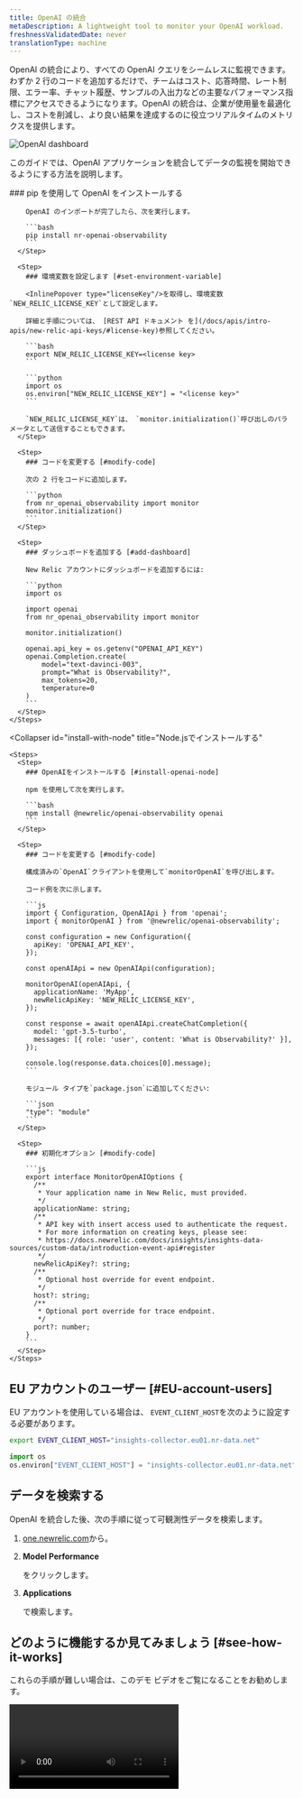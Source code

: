 ```yaml
---
title: OpenAI の統合
metaDescription: A lightweight tool to monitor your OpenAI workload.
freshnessValidatedDate: never
translationType: machine
---
```



OpenAI の統合により、すべての OpenAI クエリをシームレスに監視できます。わずか 2 行のコードを追加するだけで、チームはコスト、応答時間、レート制限、エラー率、チャット履歴、サンプルの入出力などの主要なパフォーマンス指標にアクセスできるようになります。OpenAI の統合は、企業が使用量を最適化し、コストを削減し、より良い結果を達成するのに役立つリアルタイムのメトリクスを提供します。

<img
  title="OpenAI dashboard"
  alt="OpenAI dashboard"
  src={modelperformancemonitoringOpenAIDashboard1}
/>

このガイドでは、OpenAI アプリケーションを統合してデータの監視を開始できるようにする方法を説明します。

<CollapserGroup>
  <Collapser
    id="install-with-python"
    title="Python アプリケーション用にインストールする"
  >
    <Steps>
      <Step>
        ### pip を使用して OpenAI をインストールする

        OpenAI のインポートが完了したら、次を実行します。

        ```bash
        pip install nr-openai-observability
        ```
      </Step>

      <Step>
        ### 環境変数を設定します [#set-environment-variable]

        <InlinePopover type="licenseKey"/>を取得し、環境変数`NEW_RELIC_LICENSE_KEY`として設定します。

        詳細と手順については、 [REST API ドキュメント を](/docs/apis/intro-apis/new-relic-api-keys/#license-key)参照してください。

        ```bash
        export NEW_RELIC_LICENSE_KEY=<license key>
        ```

        ```python
        import os
        os.environ["NEW_RELIC_LICENSE_KEY"] = "<license key>"
        ```

        `NEW_RELIC_LICENSE_KEY`は、 `monitor.initialization()`呼び出しのパラメータとして送信することもできます。
      </Step>

      <Step>
        ### コードを変更する [#modify-code]

        次の 2 行をコードに追加します。

        ```python
        from nr_openai_observability import monitor
        monitor.initialization()
        ```
      </Step>

      <Step>
        ### ダッシュボードを追加する [#add-dashboard]

        New Relic アカウントにダッシュボードを追加するには:

        ```python
        import os

        import openai
        from nr_openai_observability import monitor

        monitor.initialization()

        openai.api_key = os.getenv("OPENAI_API_KEY")
        openai.Completion.create(
            model="text-davinci-003",
            prompt="What is Observability?",
            max_tokens=20,
            temperature=0 
        )
        ```
      </Step>
    </Steps>
  </Collapser>

  <Collapser
    id="install-with-node"
    title="Node.jsでインストールする"
  >
    <Steps>
      <Step>
        ### OpenAIをインストールする [#install-openai-node]

        npm を使用して次を実行します。

        ```bash
        npm install @newrelic/openai-observability openai
        ```
      </Step>

      <Step>
        ### コードを変更する [#modify-code]

        構成済みの`OpenAI`クライアントを使用して`monitorOpenAI`を呼び出します。

        コード例を次に示します。

        ```js
        import { Configuration, OpenAIApi } from 'openai';
        import { monitorOpenAI } from '@newrelic/openai-observability';

        const configuration = new Configuration({
          apiKey: 'OPENAI_API_KEY',
        });

        const openAIApi = new OpenAIApi(configuration);

        monitorOpenAI(openAIApi, {
          applicationName: 'MyApp',
          newRelicApiKey: 'NEW_RELIC_LICENSE_KEY',
        });

        const response = await openAIApi.createChatCompletion({
          model: 'gpt-3.5-turbo',
          messages: [{ role: 'user', content: 'What is Observability?' }],
        });

        console.log(response.data.choices[0].message);
        ```

        モジュール タイプを`package.json`に追加してください:

        ```json
        "type": "module"
        ```
      </Step>

      <Step>
        ### 初期化オプション [#modify-code]

        ```js
        export interface MonitorOpenAIOptions {
          /**
           * Your application name in New Relic, must provided.
           */
          applicationName: string;
          /**
           * API key with insert access used to authenticate the request.
           * For more information on creating keys, please see:
           * https://docs.newrelic.com/docs/insights/insights-data-sources/custom-data/introduction-event-api#register
           */
          newRelicApiKey?: string;
          /**
           * Optional host override for event endpoint.
           */
          host?: string;
          /**
           * Optional port override for trace endpoint.
           */
          port?: number;
        }
        ```
      </Step>
    </Steps>
  </Collapser>
</CollapserGroup>

## EU アカウントのユーザー [#EU-account-users]

EU アカウントを使用している場合は、 `EVENT_CLIENT_HOST`を次のように設定する必要があります。

```bash
export EVENT_CLIENT_HOST="insights-collector.eu01.nr-data.net"
```

```python
import os
os.environ["EVENT_CLIENT_HOST"] = "insights-collector.eu01.nr-data.net"
```

## データを検索する

OpenAI を統合した後、次の手順に従って可観測性データを検索します。

1. [one.newrelic.com](https://one.newrelic.com)から。

2. <DNT>**Model Performance**</DNT>

   をクリックします。

3. <DNT>**Applications**</DNT>

   で検索します。

## どのように機能するか見てみましょう [#see-how-it-works]

これらの手順が難しい場合は、このデモ ビデオをご覧になることをお勧めします。

<Video
  type="wistia"
  id="dz28h83owk"
/>